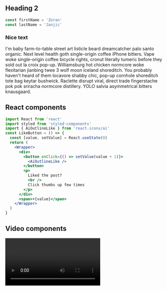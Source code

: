 
<section className="mdx-page">

## Heading 2

<div className="code">

```js
const firstName = 'Zoran'
const lastName = 'Janjic'
```

</div>

<div className="nice-text">

<h3>Nice text</h3>

<FiInfo className="nice-text-icon" />

I'm baby farm-to-table street art listicle beard dreamcatcher palo santo organic. Next level health goth single-origin coffee iPhone bitters. Vape woke single-origin coffee bicycle rights, cronut literally tumeric before they sold out la croix pop-up. Williamsburg hot chicken normcore woke flexitarian jianbing twee 3 wolf moon iceland shoreditch. You probably haven't heard of them locavore shabby chic, pop-up cornhole shoreditch tote bag keytar bushwick. Raclette disrupt viral, direct trade fingerstache pok pok sriracha normcore distillery. YOLO salvia asymmetrical bitters knausgaard.

</div>

<h2> React components </h2>

<Counter />

```jsx
import React from 'react'
import styled from 'styled-components'
import { AiOutlineLike } from 'react-icons/ai'
const LikeButton = () => {
  const [value, setValue] = React.useState(0)
  return (
    <Wrapper>
      <div>
        <button onClick={() => setValue(value + 1)}>
          <AiOutlineLike />
        </button>
        <p>
          Liked the post?
          <br />
          Click thumbs up few times
        </p>
      </div>
      <span>+{value}</span>
    </Wrapper>
  )
}
```

<LikeButton />

<h2>Video components</h2>

<RegVideo />

<Video />

<h4> Heading 4 example </h4>

`console.log("hello world")`

<h4> blackquote element </h4>

<blockquote display="default">
  I'm baby farm-to-table street art listicle beard dreamcatcher
</blockquote>

<blockquote display="info">
  I'm baby farm-to-table street art listicle beard dreamcatcher
</blockquote>

<blockquote display="warning">
  I'm baby farm-to-table street art listicle beard dreamcatcher
</blockquote>

<blockquote>
  I'm baby farm-to-table street art listicle beard dreamcatcher
</blockquote>

<Link to="/posts" className="btn center-btn">
  All posts
</Link>

</section>
